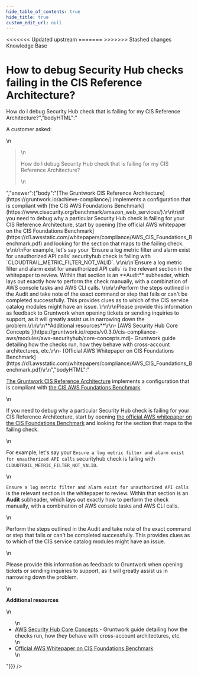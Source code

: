 ```yaml
---
hide_table_of_contents: true
hide_title: true
custom_edit_url: null
---
```



<head>
<<<<<<< Updated upstream
  <link rel="canonical" href="https://github.com/tnn-tnn-tnn-tnn-tnn-gruntwork-io/knowledge-base/discussions/135" />
=======
  <link rel="canonical" href="https://github.com/tnn-gruntwork-io/knowledge-base/discussions/135" />
>>>>>>> Stashed changes
</head>

<CenterLayout>
<span className="searchCategory">Knowledge Base</span>
<h1>How to debug Security Hub checks failing in the CIS Reference Architecture?</h1>
<GitHub discussion={{"id":"D_kwDOF8slf84AOesk","number":135,"author":{"login":"zackproser"},"title":"How to debug Security Hub checks failing in the CIS Reference Architecture?","body":"A customer asked: \r\n> How do I debug Security Hub check that is failing for my CIS Reference Architecture?","bodyHTML":"<p dir=\"auto\">A customer asked:</p>\n<blockquote>\n<p dir=\"auto\">How do I debug Security Hub check that is failing for my CIS Reference Architecture?</p>\n</blockquote>","answer":{"body":"[The Gruntwork CIS Reference Architecture](https://gruntwork.io/achieve-compliance/) implements a configuration that is compliant with [the CIS AWS Foundations Benchmark](https://www.cisecurity.org/benchmark/amazon_web_services/).\r\n\r\nIf you need to debug why a particular Security Hub check is failing for your CIS Reference Architecture, start by opening [the official AWS whitepaper on the CIS Foundations Benchmark](https://d1.awsstatic.com/whitepapers/compliance/AWS_CIS_Foundations_Benchmark.pdf) and looking for the section that maps to the failing check. \r\n\r\nFor example, let's say your `Ensure a log metric filter and alarm exist for unauthorized API calls` securityhub check is failing with `CLOUDTRAIL_METRIC_FILTER_NOT_VALID`. \r\n\r\n`Ensure a log metric filter and alarm exist for unauthorized API calls` is the relevant section in the whitepaper to review. Within that section is an **Audit** subheader, which lays out exactly how to perform the check manually, with a combination of AWS console tasks and AWS CLI calls. \r\n\r\nPerform the steps outlined in the Audit and take note of the exact command or step that fails or can't be completed successfully. This provides clues as to which of the CIS service catalog modules might have an issue. \r\n\r\nPlease provide this information as feedback to Gruntwork when opening tickets or sending inquiries to support, as it will greatly assist us in narrowing down the problem.\r\n\r\n**Additional resources**\r\n- [AWS Security Hub Core Concepts ](https://gruntwork.io/repos/v0.3.0/cis-compliance-aws/modules/aws-securityhub/core-concepts.md)- Gruntwork guide detailing how the checks run, how they behave with cross-account architectures, etc.\r\n- [Official AWS Whitepaper on CIS Foundations Benchmark](https://d1.awsstatic.com/whitepapers/compliance/AWS_CIS_Foundations_Benchmark.pdf)\r\n","bodyHTML":"<p dir=\"auto\"><a href=\"https://gruntwork.io/achieve-compliance/\" rel=\"nofollow\">The Gruntwork CIS Reference Architecture</a> implements a configuration that is compliant with <a href=\"https://www.cisecurity.org/benchmark/amazon_web_services/\" rel=\"nofollow\">the CIS AWS Foundations Benchmark</a>.</p>\n<p dir=\"auto\">If you need to debug why a particular Security Hub check is failing for your CIS Reference Architecture, start by opening <a href=\"https://d1.awsstatic.com/whitepapers/compliance/AWS_CIS_Foundations_Benchmark.pdf\" rel=\"nofollow\">the official AWS whitepaper on the CIS Foundations Benchmark</a> and looking for the section that maps to the failing check.</p>\n<p dir=\"auto\">For example, let's say your <code class=\"notranslate\">Ensure a log metric filter and alarm exist for unauthorized API calls</code> securityhub check is failing with <code class=\"notranslate\">CLOUDTRAIL_METRIC_FILTER_NOT_VALID</code>.</p>\n<p dir=\"auto\"><code class=\"notranslate\">Ensure a log metric filter and alarm exist for unauthorized API calls</code> is the relevant section in the whitepaper to review. Within that section is an <strong>Audit</strong> subheader, which lays out exactly how to perform the check manually, with a combination of AWS console tasks and AWS CLI calls.</p>\n<p dir=\"auto\">Perform the steps outlined in the Audit and take note of the exact command or step that fails or can't be completed successfully. This provides clues as to which of the CIS service catalog modules might have an issue.</p>\n<p dir=\"auto\">Please provide this information as feedback to Gruntwork when opening tickets or sending inquiries to support, as it will greatly assist us in narrowing down the problem.</p>\n<p dir=\"auto\"><strong>Additional resources</strong></p>\n<ul dir=\"auto\">\n<li><a href=\"https://gruntwork.io/repos/v0.3.0/cis-compliance-aws/modules/aws-securityhub/core-concepts.md\" rel=\"nofollow\">AWS Security Hub Core Concepts </a>- Gruntwork guide detailing how the checks run, how they behave with cross-account architectures, etc.</li>\n<li><a href=\"https://d1.awsstatic.com/whitepapers/compliance/AWS_CIS_Foundations_Benchmark.pdf\" rel=\"nofollow\">Official AWS Whitepaper on CIS Foundations Benchmark</a></li>\n</ul>"}}} />

</CenterLayout>
  

<!-- ##DOCS-SOURCER-START
{
  "sourcePlugin": "github-discussions",
  "hash": "ff8c2a26858f7bfd9b62287a077e5979"
}
##DOCS-SOURCER-END -->
